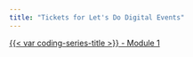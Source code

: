 ```yaml
---
title: "Tickets for Let's Do Digital Events"
---
```


[{{< var coding-series-title >}} - Module 1](programming-in-healthcare-module-1-July-2024.qmd)